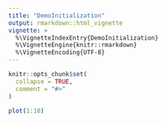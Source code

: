 ```yaml
---
title: "DemoInitialization"
output: rmarkdown::html_vignette
vignette: >
  %\VignetteIndexEntry{DemoInitialization}
  %\VignetteEngine{knitr::rmarkdown}
  %\VignetteEncoding{UTF-8}
---
```


```r
knitr::opts_chunk$set(
  collapse = TRUE,
  comment = "#>"
)
```

```r
plot(1:10)
```
